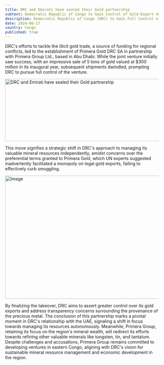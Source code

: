 ```yaml
---
title: DRC and Emirati have sealed their Gold partnership
subtext: Democratic Republic of Congo to Gain Control of Gold-Export Venture Amid Slump in Shipments
description: Democratic Republic of Congo (DRC) to Gain Full Control of Gold-Export Venture Amid Slump in Shipments
date: 2024-06-17
country: Congo
published: true
---
```


DRC's efforts to tackle the illicit gold trade, a source of funding for regional conflicts, led to the establishment of Primera Gold DRC SA in partnership with Primera Group Ltd., based in Abu Dhabi. While the joint venture initially saw success, with an impressive sale of 5 tons of gold valued at $300 million in its inaugural year, subsequent shipments dwindled, prompting DRC to pursue full control of the venture.

<Image
  src="/gold1.webp"
  width="718"
  height="204"
  sizes="100vw"
  alt="DRC and Emirati have sealed their Gold partnership"
/>

This move signifies a strategic shift in DRC's approach to
managing its valuable mineral resources independently, amidst concerns over the preferential terms granted to Primera Gold, which UN experts suggested inadvertently facilitated a monopoly on legal gold exports, failing to effectively curb smuggling.

<Image src="/gold4.webp" width="718" height="404" alt="Image" sizes="100vw" />

By finalizing the takeover, DRC aims to assert greater control over its gold exports and address transparency concerns surrounding the provenance of the precious metal. The conclusion of this partnership marks a pivotal moment in DRC's relationship with the UAE, signaling a shift in focus towards managing its resources autonomously. Meanwhile, Primera Group, retaining its focus on the region's mineral wealth, will redirect its efforts towards refining other valuable minerals like tungsten, tin, and tantalum. Despite challenges and accusations, Primera Group remains committed to developing ventures in eastern Congo, aligning with DRC's vision for sustainable mineral resource management and economic development in the region.

